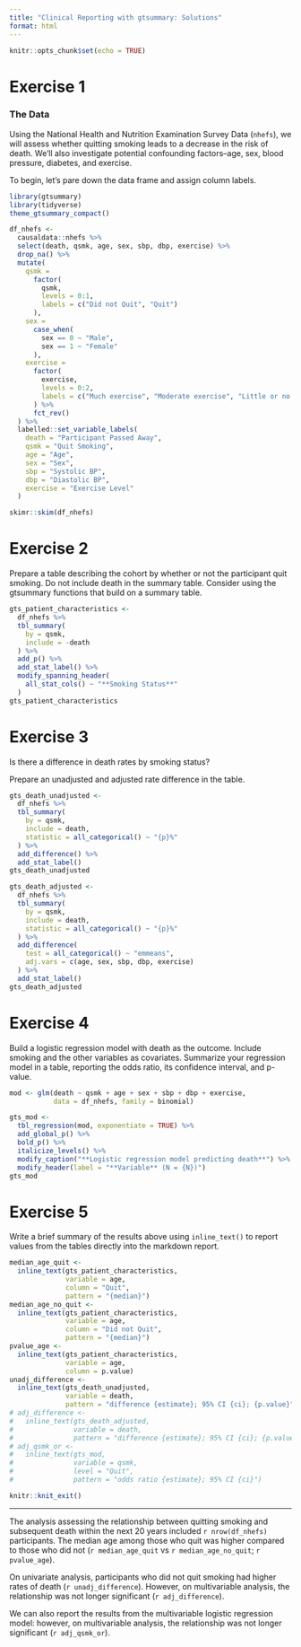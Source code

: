 ```yaml
---
title: "Clinical Reporting with gtsummary: Solutions"
format: html
---
```


```r
knitr::opts_chunk$set(echo = TRUE)
```

# Exercise 1

### The Data

Using the National Health and Nutrition Examination Survey Data (`nhefs`), we will assess whether quitting smoking leads to a decrease in the risk of death. We'll also investigate potential confounding factors--age, sex, blood pressure, diabetes, and exercise.

To begin, let's pare down the data frame and assign column labels.

```r
library(gtsummary)
library(tidyverse)
theme_gtsummary_compact()

df_nhefs <-
  causaldata::nhefs %>%
  select(death, qsmk, age, sex, sbp, dbp, exercise) %>%
  drop_na() %>%
  mutate(
    qsmk =
      factor(
        qsmk,
        levels = 0:1,
        labels = c("Did not Quit", "Quit")
      ),
    sex = 
      case_when(
        sex == 0 ~ "Male",
        sex == 1 ~ "Female"
      ),
    exercise = 
      factor(
        exercise,
        levels = 0:2,
        labels = c("Much exercise", "Moderate exercise", "Little or no exercise")
      ) %>%
      fct_rev()
  ) %>%
  labelled::set_variable_labels(
    death = "Participant Passed Away",
    qsmk = "Quit Smoking",
    age = "Age",
    sex = "Sex",
    sbp = "Systolic BP",
    dbp = "Diastolic BP",
    exercise = "Exercise Level"
  )

skimr::skim(df_nhefs)
```

# Exercise 2

Prepare a table describing the cohort by whether or not the participant quit smoking. Do not include death in the summary table. Consider using the gtsummary functions that build on a summary table.

```r
gts_patient_characteristics <-
  df_nhefs %>%
  tbl_summary(
    by = qsmk,
    include = -death
  ) %>%
  add_p() %>%
  add_stat_label() %>%
  modify_spanning_header(
    all_stat_cols() ~ "**Smoking Status**"
  )
gts_patient_characteristics
```

# Exercise 3

Is there a difference in death rates by smoking status?

Prepare an unadjusted and adjusted rate difference in the table.

```r
gts_death_unadjusted <-
  df_nhefs %>%
  tbl_summary(
    by = qsmk, 
    include = death,
    statistic = all_categorical() ~ "{p}%"
  ) %>%
  add_difference() %>%
  add_stat_label() 
gts_death_unadjusted

gts_death_adjusted <-
  df_nhefs %>%
  tbl_summary(
    by = qsmk, 
    include = death,
    statistic = all_categorical() ~ "{p}%"
  ) %>%
  add_difference(
    test = all_categorical() ~ "emmeans",
    adj.vars = c(age, sex, sbp, dbp, exercise)
  ) %>%
  add_stat_label() 
gts_death_adjusted
```

# Exercise 4

Build a logistic regression model with death as the outcome. Include smoking and the other variables as covariates. Summarize your regression model in a table, reporting the odds ratio, its confidence interval, and p-value.

```r
mod <- glm(death ~ qsmk + age + sex + sbp + dbp + exercise, 
           data = df_nhefs, family = binomial)

gts_mod <-
  tbl_regression(mod, exponentiate = TRUE) %>%
  add_global_p() %>%
  bold_p() %>%
  italicize_levels() %>%
  modify_caption("**Logistic regression model predicting death**") %>%
  modify_header(label = "**Variable** (N = {N})")
gts_mod
```

# Exercise 5

Write a brief summary of the results above using `inline_text()` to report values from the tables directly into the markdown report.

```r
median_age_quit <-
  inline_text(gts_patient_characteristics, 
              variable = age, 
              column = "Quit", 
              pattern = "{median}")
median_age_no_quit <-
  inline_text(gts_patient_characteristics, 
              variable = age, 
              column = "Did not Quit", 
              pattern = "{median}")
pvalue_age <- 
  inline_text(gts_patient_characteristics, 
              variable = age,
              column = p.value)
unadj_difference <-
  inline_text(gts_death_unadjusted,
              variable = death,
              pattern = "difference {estimate}; 95% CI {ci}; {p.value}")
# adj_difference <-
#   inline_text(gts_death_adjusted, 
#               variable = death,
#               pattern = "difference {estimate}; 95% CI {ci}; {p.value}")
# adj_qsmk_or <-
#   inline_text(gts_mod,
#               variable = qsmk,
#               level = "Quit",
#               pattern = "odds ratio {estimate}; 95% CI {ci}")
```

```r
knitr::knit_exit()
```

------------------------------------------------------------------------

The analysis assessing the relationship between quitting smoking and subsequent death within the next 20 years included `r nrow(df_nhefs)` participants. The median age among those who quit was higher compared to those who did not (`r median_age_quit` vs `r median_age_no_quit`; `r pvalue_age`).

On univariate analysis, participants who did not quit smoking had higher rates of death (`r unadj_difference`). However, on multivariable analysis, the relationship was not longer significant (`r adj_difference`).

We can also report the results from the multivariable logistic regression model: however, on multivariable analysis, the relationship was not longer significant (`r adj_qsmk_or`).
